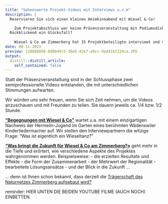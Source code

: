 ```yaml
---
title: "Sehenswerte Projekt-Videos mit Interviews u.v.m"
description: |
  Reservieren Sie sich einen kleinen Heimkinoabend mit Wiesel & Co!

    Zum Projektabschluss war keine Präsenzveranstaltung mit Podiumsdiskussion möglich.
  Rückblickend ein Glücksfall?
  
    Wiesel & Co am Zimmerberg hat 15 Projektbeteiligte interviewt und viele tolle Kurzvideos und Bilder aus dem Archiv zu sehenswerten Kurzfilmen zusammengestellt.
date: 08-11-2021
preview: 128898050-0d8849c5-39a5-42e7-a9cc-9ad41bf224ca.JPG
output:
  distill::distill_article:
    self_contained: false
---
```


Statt der Präsenzveranstaltung sind in der Schlussphase zwei semiprofessionelle Videos entstanden, die mit unterschiedlichen Stimmungen aufwarten. 

Wir würden uns sehr freuen, wenn Sie sich Zeit nehmen, um die Videos anzuschauen und mit Freunden zu teilen. Sie dauern jeweils ca. 1/4 bzw. 1/2 Stunde.

[**"Begegnungen mit Wiesel & Co"**](youtube Link folgt wohl erst im September) wartet u.a. mit einem einzigartigen Nachweis der Hermelin-Jugend im Garten eines berühmten Wädenswiler Kinderliedermacher auf. Wir stellen den Interviewpartnern die witzige Frage: "Was ist eigentlich ein Wieseltanz?" 


[**"Was bringt die Zukunft für Wiesel & Co am Zimmerberg?»**](youtube Link folgt wohl erst im September) geht mehr in die Tiefe und erörtert, wie verschiedene Aspekte des Projektes wahrgenommen werden. Beispielsweise: 
- die erzielten Resultate und Effekte
- die Form der Zusammenarbeit
- der Mehrwert der Regionalität
- bearbeitete Lösungsansätze
- und der Blick in die Zukunft ...

... denn ist Ihnen schon bekannt, dass derzeit die [Trägerschaft des Naturnetzes Zimmerberg aufgebaut wird?](/_news/2021-08-11-das-ende-vom-anfang-naturnetz-zimmerberg-wird-aufgebaut/das-ende-vom-anfang-naturnetz-zimmerberg-wird-aufgebaut.html) 


reminder: HIER UNTEN DIE BEIDEN YOUTUBE FILME (AUCH NOCH) EINBETTEN.

  

